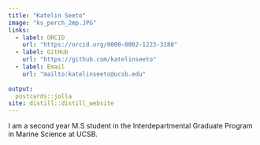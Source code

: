 ```yaml
---
title: "Katelin Seeto"
image: "ks_perch_2mp.JPG"
links:
  - label: ORCID
    url: "https://orcid.org/0000-0002-1223-3288"
  - label: GitHub
    url: "https://github.com/katelinseeto"
  - label: Email
    url: "mailto:katelinseeto@ucsb.edu"
    
output:
  postcards::jolla
site: distill::distill_website
---
```

 
I am a second year M.S student in the Interdepartmental Graduate Program in Marine Science at UCSB. 
